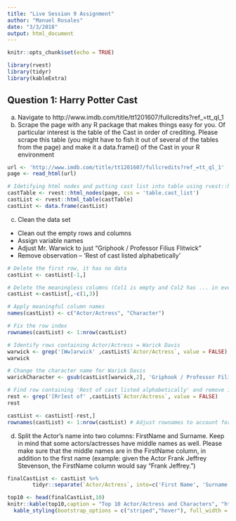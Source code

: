 ```yaml
---
title: "Live Session 9 Assignment"
author: "Manuel Rosales"
date: "3/3/2018"
output: html_document
---
```


```r
knitr::opts_chunk$set(echo = TRUE)
```

```r
library(rvest)
library(tidyr)
library(kableExtra)
```

## Question 1: Harry Potter Cast

a. Navigate to http://www.imdb.com/title/tt1201607/fullcredits?ref_=tt_ql_1
b. Scrape the page with any R package that makes things easy for you. Of particular interest is the table of the Cast in order of crediting. Please scrape this table (you might have to fish it out of several of the tables from the page) and make it a data.frame() of the Cast in your R environment

```r
url <- 'http://www.imdb.com/title/tt1201607/fullcredits?ref_=tt_ql_1'
page <- read_html(url)

# Idetifying html nodes and putting cast list into table using rvest::html_table
castTable <- rvest::html_nodes(page, css = 'table.cast_list')
castList <- rvest::html_table(castTable)
castList <- data.frame(castList)
```

c. Clean the data set

* Clean out the empty rows and columns
* Assign variable names
* Adjust Mr. Warwick to just “Griphook / Professor Filius Flitwick”
* Remove observation -- 'Rest of cast listed alphabetically'

```r
# Delete the first row, it has no data
castList <- castList[-1,]

# Delete the meaningless columns (Col1 is empty and Col2 has ... in every row)
castList <-castList[,-c(1,3)]

# Apply meaningful column names
names(castList) <- c("Actor/Actress", "Character")

# Fix the row index
rownames(castList) <- 1:nrow(castList)

# Identify rows containing Actor/Actress = Warick Davis
warwick <- grep('[Ww]arwick' ,castList$`Actor/Actress`, value = FALSE)
warwick

# Change the character name for Warick Davis
warickCharacter <- gsub(castList[warwick,2], 'Griphook / Professor Filius Flitwick',castList[warwick,2])

# Find row containing 'Rest of cast listed alphabetically' and remove it
rest <- grep('[Rr]est of' ,castList$`Actor/Actress`, value = FALSE)
rest

castList <- castList[-rest,]
rownames(castList) <- 1:nrow(castList) # Adjust rownames to account for deleted row
```

d. Split the Actor’s name into two columns: FirstName and Surname. Keep in mind that some actors/actresses have middle names as well. Please make sure that the middle names are in the FirstName column, in addition to the first name (example: given the Actor Frank Jeffrey Stevenson, the FirstName column would say “Frank Jeffrey.”)

```r
finalCastList <- castList %>%
        tidyr::separate(`Actor/Actress`, into=c('First Name', 'Surname'), sep='[ ](?=[^ ]+$)') # separate by the last space

top10 <- head(finalCastList,10)
knitr::kable(top10,caption = "Top 10 Actor/Actress and Characters", "html") %>%
  kable_styling(bootstrap_options = c("striped","hover"), full_width = F)
```
